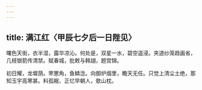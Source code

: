 ```yaml
---
---
---
```

title: 满江红〈甲辰七夕后一日陛见〉
---



曙色天街，衣半湿，露华凉沁。何处是，双星一水，碧空遥浸。夹道纱笼趋画省，几枝银箭传清禁。赋春城，批敕与韩翃，题宫锦。

初日耀，龙墀荫。罘罳角，鱼鳞淰。向御炉烟里，瞻天无任。只觉上清尘土绝，那知玉宇高寒甚。料孤眠、正忆早朝人，欹山枕。